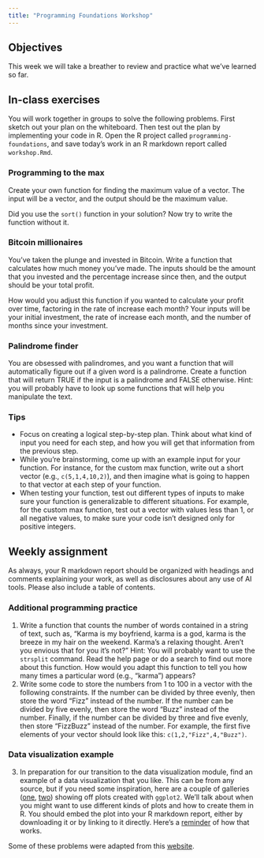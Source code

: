 ```yaml
---
title: "Programming Foundations Workshop"
---
```


## Objectives

This week we will take a breather to review and practice what we've learned so far. 

## In-class exercises

You will work together in groups to solve the following problems. First sketch out your plan on the whiteboard. Then test out the plan by implementing your code in R. Open the R project called `programming-foundations`, and save today's work in an R markdown report called `workshop.Rmd`.

### Programming to the max
Create your own function for finding the maximum value of a vector. The input will be a vector, and the output should be the maximum value. 

Did you use the `sort()` function in your solution? Now try to write the function without it.

### Bitcoin millionaires
You've taken the plunge and invested in Bitcoin. Write a function that calculates how much money you've made. The inputs should be the amount that you invested and the percentage increase since then, and the output should be your total profit.

How would you adjust this function if you wanted to calculate your profit over time, factoring in the rate of increase each month? Your inputs will be your initial investment, the rate of increase each month, and the number of months since your investment.


### Palindrome finder
You are obsessed with palindromes, and you want a function that will automatically figure out if a given word is a palindrome. Create a function that will return TRUE if the input is a palindrome and FALSE otherwise. Hint: you will probably have to look up some functions that will help you manipulate the text.

### Tips

- Focus on creating a logical step-by-step plan. Think about what kind of input you need for each step, and how you will get that information from the previous step.
- While you're brainstorming, come up with an example input for your function. For instance, for the custom max function, write out a short vector (e.g., `c(5,1,4,10,2)`), and then imagine what is going to happen to that vector at each step of your function.
- When testing your function, test out different types of inputs to make sure your function is generalizable to different situations. For example, for the custom max function, test out a vector with values less than 1, or all negative values, to make sure your code isn't designed only for positive integers.

## Weekly assignment

As always, your R markdown report should be organized with headings and comments explaining your work, as well as disclosures about any use of AI tools. Please also include a table of contents.

### Additional programming practice

1. Write a function that counts the number of words contained in a string of text, such as, "Karma is my boyfriend, karma is a god, karma is the breeze in my hair on the weekend. Karma's a relaxing thought. Aren't you envious that for you it's not?" Hint: You will probably want to use the `strsplit` command. Read the help page or do a search to find out more about this function. How would you adapt this function to tell you how many times a particular word (e.g., "karma") appears? 
2. Write some code to store the numbers from 1 to 100 in a vector with the following constraints. If the number can be divided by three evenly, then store the word "Fizz" instead of the number. If the number can be divided by five evenly, then store the word "Buzz" instead of the number. Finally, if the number can be divided by three and five evenly, then store "FizzBuzz" instead of the number. For example, the first five elements of your vector should look like this: `c(1,2,"Fizz",4,"Buzz")`.

### Data visualization example

3. In preparation for our transition to the data visualization module, find an example of a data visualization that you like. This can be from any source, but if you need some inspiration, here are a couple of galleries ([one](https://r-graph-gallery.com/ggplot2-package.html), [two](https://r-statistics.co/Top50-Ggplot2-Visualizations-MasterList-R-Code.html)) showing off plots created with `ggplot2`. We'll talk about when you might want to use different kinds of plots and how to create them in R. You should embed the plot into your R markdown report, either by downloading it or by linking to it directly. Here's a [reminder](https://psyteachr.github.io/ads-v3/02-reports.html#sec-exercises-reports-images) of how that works. 

Some of these problems were adapted from this [website](https://www.crumplab.com/rstatsforpsych/practice-problems.html).